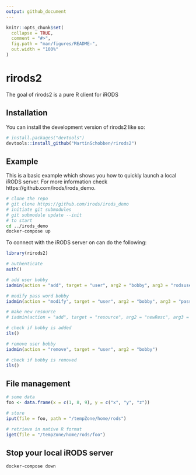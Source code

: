 ```yaml
---
output: github_document
---
```


<!-- README.md is generated from README.Rmd. Please edit that file -->

```r
knitr::opts_chunk$set(
  collapse = TRUE,
  comment = "#>",
  fig.path = "man/figures/README-",
  out.width = "100%"
)
```

# rirods2

<!-- badges: start -->
<!-- badges: end -->

The goal of rirods2 is a pure R client for iRODS

## Installation

You can install the development version of rirods2 like so:

``` r
# install.packages("devtools")
devtools::install_github("MartinSchobben/rirods2")
```

## Example

This is a basic example which shows you how to quickly launch a local iRODS server. For more information check https://github.com/irods/irods_demo.

```bash
# clone the repo
# git clone https://github.com/irods/irods_demo
# initiate git submodules
# git submodule update --init
# to start
cd ../irods_demo
docker-compose up
```

To connect with the iRODS server on can do the following:

```r
library(rirods2)

# authenticate
auth()

# add user bobby
iadmin(action = "add", target = "user", arg2 = "bobby", arg3 = "rodsuser")

# modify pass word bobby
iadmin(action = "modify", target = "user", arg2 = "bobby", arg3 = "password", arg4  = "passWORD")

# make new resource
# iadmin(action = "add", target = "resource", arg2 = "newResc", arg3 = "unixfilesystem", arg4 = "/var/lib/irods/new_vault")

# check if bobby is added
ils()

# remove user bobby
iadmin(action = "remove", target = "user", arg2 = "bobby")

# check if bobby is removed
ils()
```

## File management

```r
# some data
foo <- data.frame(x = c(1, 8, 9), y = c("x", "y", "z"))

# store
iput(file = foo, path = "/tempZone/home/rods")

# retrieve in native R format
iget(file = "/tempZone/home/rods/foo")
```

## Stop your local iRODS server

```bash
docker-compose down
```
